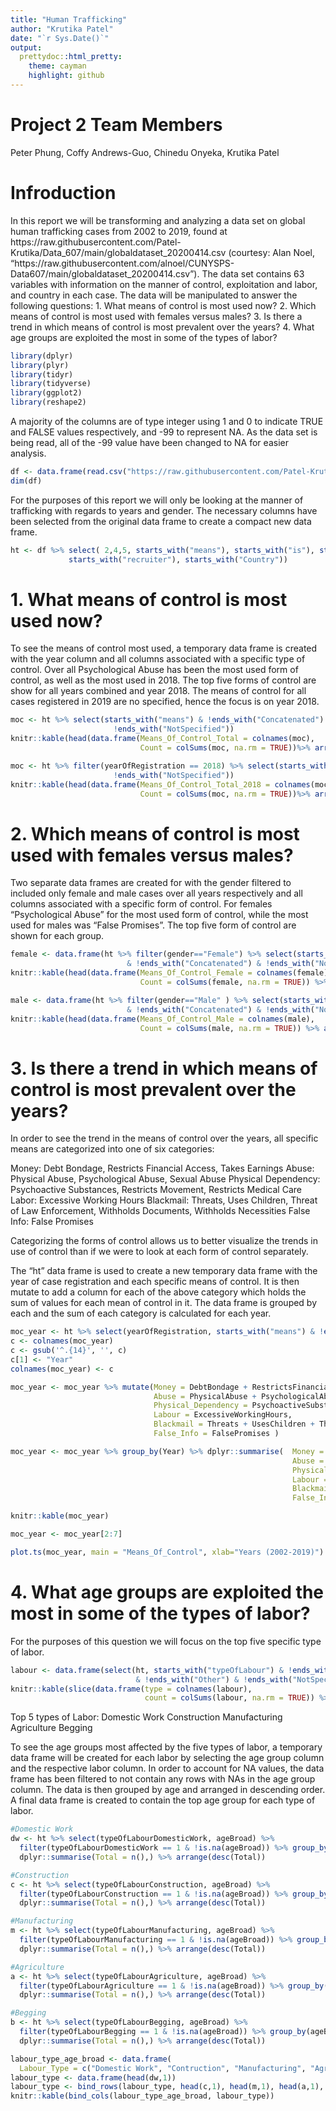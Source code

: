 ---
title: "Human Trafficking"
author: "Krutika Patel"
date: "`r Sys.Date()`"
output:
  prettydoc::html_pretty:
    theme: cayman
    highlight: github
---

# Project 2 Team Members

Peter Phung, Coffy Andrews-Guo, Chinedu Onyeka, Krutika Patel

# Infroduction

In this report we will be transforming and analyzing a data set on global human trafficking cases from 2002 to 2019, found at https://raw.githubusercontent.com/Patel-Krutika/Data_607/main/globaldataset_20200414.csv (courtesy: Alan Noel, "https://raw.githubusercontent.com/alnoel/CUNYSPS-Data607/main/globaldataset_20200414.csv"). The data set contains 63 variables with information on the manner of control, exploitation and labor, and country in each case. The data will be manipulated to answer the following questions:
    1. What means of control is most used now?
    2. Which means of control is most used with females versus males?
    3. Is there a trend in which means of control is most prevalent over the years?
    4. What age groups are exploited the most in some of the types of labor?

```{r, results='hide', message=FALSE}
library(dplyr)
library(plyr)
library(tidyr)
library(tidyverse)
library(ggplot2)
library(reshape2)
```

A majority of the columns are of type integer using 1 and 0 to indicate TRUE and FALSE values respectively, and -99 to represent NA. As the data set is being read, all of the -99 value have been changed to NA for easier analysis.

```{r}

df <- data.frame(read.csv("https://raw.githubusercontent.com/Patel-Krutika/Data_607/main/globaldataset_20200414.csv", header=T, na.strings=c("-99","NA")))
dim(df)
```

For the purposes of this report we will only be looking at the manner of trafficking with regards to years and gender. The necessary columns have been selected from the original data frame to create a compact new data frame.
```{r}
ht <- df %>% select( 2,4,5, starts_with("means"), starts_with("is"), starts_with("type"),
             starts_with("recruiter"), starts_with("Country"))
```


# 1. What means of control is most used now?

To see the means of control most used, a temporary data frame is created with the year column and all columns associated with a specific type of control. Over all Psychological Abuse has been the most used form of control, as well as the most used in 2018. The top five forms of control are show for all years combined and year 2018. The means of control for all cases registered in 2019 are no specified, hence the focus is on year 2018.

```{r}
moc <- ht %>% select(starts_with("means") & !ends_with("Concatenated") &
                       !ends_with("NotSpecified"))
knitr::kable(head(data.frame(Means_Of_Control_Total = colnames(moc), 
                             Count = colSums(moc, na.rm = TRUE))%>% arrange(desc(Count)),5))

moc <- ht %>% filter(yearOfRegistration == 2018) %>% select(starts_with("means") & !ends_with("Concatenated") &
                       !ends_with("NotSpecified")) 
knitr::kable(head(data.frame(Means_Of_Control_Total_2018 = colnames(moc), 
                             Count = colSums(moc, na.rm = TRUE))%>% arrange(desc(Count)),5))
```

# 2. Which means of control is most used with females versus males?

Two separate data frames are created for with the gender filtered to included only female and male cases over all years respectively and all columns associated with a specific form of control. For females "Psychological Abuse" for the most used form of control, while the most used for males was "False Promises". The top five form of control are shown for each group.
```{r}
female <- data.frame(ht %>% filter(gender=="Female") %>% select(starts_with("means")
                          & !ends_with("Concatenated") & !ends_with("NotSpecified")))
knitr::kable(head(data.frame(Means_Of_Control_Female = colnames(female), 
                             Count = colSums(female, na.rm = TRUE)) %>% arrange(desc(Count)),5))
```

```{r}
male <- data.frame(ht %>% filter(gender=="Male" ) %>% select(starts_with("means") 
                          & !ends_with("Concatenated") & !ends_with("NotSpecified")))
knitr::kable(head(data.frame(Means_Of_Control_Male = colnames(male), 
                             Count = colSums(male, na.rm = TRUE)) %>% arrange(desc(Count)),5))
```


# 3.  Is there a trend in which means of control is most prevalent over the years?

In order to see the trend in the means of control over the years, all specific means are categorized into one of six categories:

  Money: Debt Bondage, Restricts Financial Access, Takes Earnings
  Abuse: Physical Abuse, Psychological Abuse, Sexual Abuse
  Physical Dependency: Psychoactive Substances, Restricts Movement, Restricts Medical Care
  Labor: Excessive Working Hours
  Blackmail: Threats, Uses Children, Threat of Law Enforcement, Withholds Documents, Withholds Necessities
  False Info: False Promises

Categorizing the forms of control allows us to better visualize the trends in use of control than if we were to look at each form of control separately.

The "ht" data frame is used to create a new temporary data frame with the year of case registration and each specific means of control. It is then mutate to add a column for each of the above category which holds the sum of values for each mean of control in it. The data frame is grouped by each and the sum of each category is calculated for each year.

```{r}
moc_year <- ht %>% select(yearOfRegistration, starts_with("means") & !ends_with("Concatenated") & !ends_with("NotSpecified")& !ends_with("Other")) 
c <- colnames(moc_year)
c <- gsub('^.{14}', '', c)
c[1] <- "Year"
colnames(moc_year) <- c

moc_year <- moc_year %>% mutate(Money = DebtBondage + RestrictsFinancialAccess + TakesEarnings,
                                Abuse = PhysicalAbuse + PsychologicalAbuse + SexualAbuse,
                                Physical_Dependency = PsychoactiveSubstances, RestrictsMovement + RestrictsMedicalCare, 
                                Labour = ExcessiveWorkingHours,
                                Blackmail = Threats + UsesChildren + ThreatOfLawEnforcement + WithholdsDocuments + WithholdsNecessities,
                                False_Info = FalsePromises )

moc_year <- moc_year %>% group_by(Year) %>% dplyr::summarise(  Money = sum(Money, na.rm=TRUE),
                                                               Abuse = sum(Abuse, na.rm=TRUE),
                                                               Physical_Dependency = sum(Physical_Dependency, na.rm=TRUE),
                                                               Labour = sum(Labour, na.rm=TRUE),
                                                               Blackmail = sum(Blackmail, na.rm=TRUE),
                                                               False_Info = sum(False_Info, na.rm=TRUE))

knitr::kable(moc_year)

moc_year <- moc_year[2:7]

plot.ts(moc_year, main = "Means_Of_Control", xlab="Years (2002-2019)")
```


# 4. What age groups are exploited the most in some of the types of labor?

For the purposes of this question we will focus on the top five specific type of labor.

```{r}
labour <- data.frame(select(ht, starts_with("typeOfLabour") & !ends_with("Concatenated")
                            & !ends_with("Other") & !ends_with("NotSpecified")))
knitr::kable(slice(data.frame(type = colnames(labour), 
                              count = colSums(labour, na.rm = TRUE)) %>% arrange(desc(count)), 1:5))
```
Top 5 types of Labor:
  Domestic Work
  Construction
  Manufacturing
  Agriculture
  Begging

To see the age groups most affected by the five types of labor, a temporary data frame will be created for each labor by selecting the age group column and the respective labor column. In order to account for NA values, the data frame has been filtered to not contain any rows with NAs in the age group column. The data is then grouped by age and arranged in descending order. A final data frame is created to contain the top age group for each type of labor. 

```{r}
#Domestic Work
dw <- ht %>% select(typeOfLabourDomesticWork, ageBroad) %>% 
  filter(typeOfLabourDomesticWork == 1 & !is.na(ageBroad)) %>% group_by(ageBroad) %>% 
  dplyr::summarise(Total = n(),) %>% arrange(desc(Total))
```

```{r}
#Construction
c <- ht %>% select(typeOfLabourConstruction, ageBroad) %>% 
  filter(typeOfLabourConstruction == 1 & !is.na(ageBroad)) %>% group_by(ageBroad) %>% 
  dplyr::summarise(Total = n(),) %>% arrange(desc(Total))
```

```{r}
#Manufacturing
m <- ht %>% select(typeOfLabourManufacturing, ageBroad) %>% 
  filter(typeOfLabourManufacturing == 1 & !is.na(ageBroad)) %>% group_by(ageBroad) %>% 
  dplyr::summarise(Total = n(),) %>% arrange(desc(Total))
```

```{r}
#Agriculture
a <- ht %>% select(typeOfLabourAgriculture, ageBroad) %>% 
  filter(typeOfLabourAgriculture == 1 & !is.na(ageBroad)) %>% group_by(ageBroad) %>% 
  dplyr::summarise(Total = n(),) %>% arrange(desc(Total))
```

```{r}
#Begging
b <- ht %>% select(typeOfLabourBegging, ageBroad) %>%
  filter(typeOfLabourBegging == 1 & !is.na(ageBroad)) %>% group_by(ageBroad) %>% 
  dplyr::summarise(Total = n(),) %>% arrange(desc(Total))
```

```{r}
labour_type_age_broad <- data.frame(
  Labour_Type = c("Domestic Work", "Contruction", "Manufacturing", "Agriculture", "Begging"))
labour_type <- data.frame(head(dw,1))
labour_type <- bind_rows(labour_type, head(c,1), head(m,1), head(a,1), head(b,1))
knitr::kable(bind_cols(labour_type_age_broad, labour_type))
```
